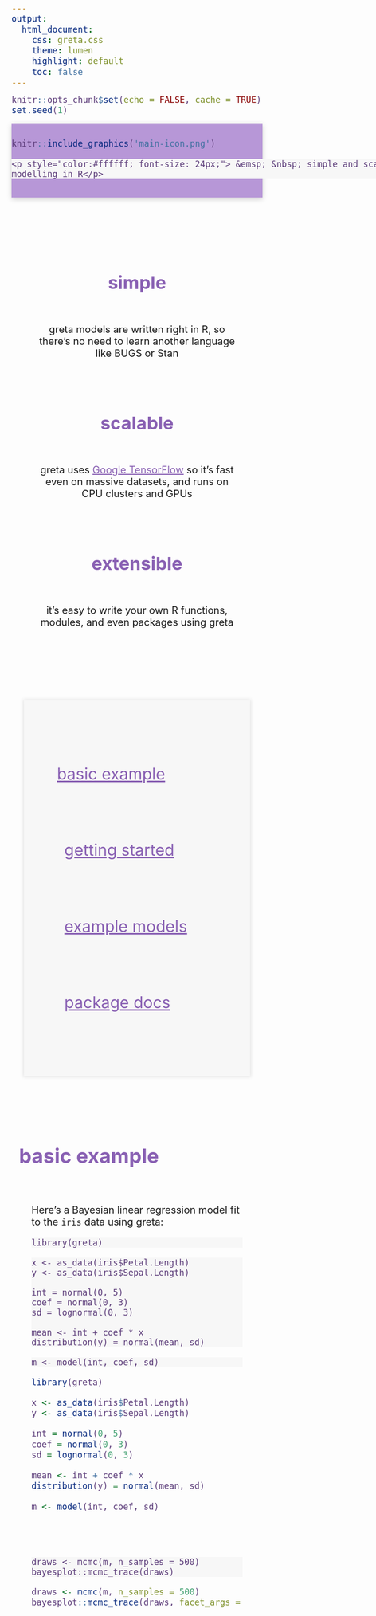 ```yaml
---
output:
  html_document:
    css: greta.css
    theme: lumen
    highlight: default
    toc: false
---
```


<style type="text/css">
body{
  padding-top: 10px;
}
pre, pre:not([class]){
  font-size: 20px;
  color: #5a3a78;
  background-color: #f7f7f7;
  border: none;
}
.container-fluid {
    padding-left: 0;
    padding-right: 0;
}
.main-container {
    max-width: 2732px;
    margin-left: 0;
    margin-right: 0;
}
.bullet{
  color:#8960B3;
  font-size: 36px;
}
.resource,
.resource > p{
  color: #8960B3;
  font-size: 32px;
}
a, a:hover{
  color: #8960B3;
}
.col-md-4,
.col-md-5,
.col-md-6{
  padding-top: 25px;
  padding-bottom: 25px;
  padding-left: 25px;
  padding-right: 25px;
}
#head {
  background: #B797D7 url(greta-header.png) 0 45% / cover no-repeat;
  box-shadow: 0 3px 10px 0 rgba(0,0,0,0.2);
  max-width: 100%;
  margin: 0 auto;
}
#header-content {
  margin: 0 auto;
  width: 1000px;
}
#panel1 {
  background-color: #f7f7f7;
  box-shadow: 0 0 7px 2px rgba(0,0,0,0.1);
  max-width: 90%;
  margin: 0 auto;
}
#bullets {
  padding-left: 5px;
  padding-right: 5px;
  font-size: 20px;
  text-align: center;
  max-width: 90%;
  margin-left: auto;
  margin-right: auto;
}
#example {
  padding-left: 15px;
  padding-right: 15px;
  font-size: 20px;
  max-width: 100%;
  margin-left: auto;
  margin-right: auto;
}
</style>

```r
knitr::opts_chunk$set(echo = FALSE, cache = TRUE)
set.seed(1)
```

<div id="head">
  <p></p>
  <div id="header-content" class="container">
  <br>

```r
knitr::include_graphics('main-icon.png')
```
    <p style="color:#ffffff; font-size: 24px;"> &emsp; &nbsp; simple and scalable statistical modelling in R</p>
    
  <br>
        
</div>

</div>


<div id="bullets">

<br><br>

<div class="container">
<div class="row">

<div class="col-md-4">
  <p class="bullet"><b>simple</b></p>
  <br>
  greta models are written right in R, so there's no need to learn another language like BUGS or Stan
</div>

<div class="col-md-4">
  <p class="bullet"><b>scalable</b></p>
  <br>
  greta uses [Google TensorFlow](https://www.tensorflow.org/) so it's fast even on massive datasets, and runs on CPU clusters and GPUs
</div>

<div class="col-md-4">
  <p class="bullet"><b>extensible</b></p>
  <br>
  it's easy to write your own R functions, modules, and even packages using greta
</div>

</div>
</div>

<br><br>

</div>

<div id="panel1" class="resource">

<div class="container">

<br>

<div class="row">

<div class="col-md-1"></div>

<div class="col-md-5">
  <span class="fa fa-code fa-2x" style="vertical-align:middle;"></span> &emsp; <a href="#example">basic example</a>
</div>

<div class="col-md-1"></div>

<div class="col-md-5">
&thinsp; <span class="fa fa-arrow-circle-right fa-2x" style="vertical-align:middle;"></span>&emsp; [getting started](getting_started.html)
</div>

</div>

<div class="row">

<div class="col-md-1"></div>

<div class="col-md-5">
  &thinsp; <span class="fa fa-file-code-o fa-2x" style="vertical-align:middle;"></span> &emsp; [example models](example_models.html)
</div>

<div class="col-md-1"></div>

<div class="col-md-5">
  &thinsp; <span class="fa fa-book fa-2x" style="vertical-align:middle;"></span> &emsp; [package docs](reference-index.html)
</div>

</div>

<br>

</div>

</div>



<div id="example">

<div class="container">

<br><br>

<h1 style="color: #8960B3;">basic example</h1>

<div class="row">

<div class="col-md-6">

Here's a Bayesian linear regression model fit to the `iris` data using greta:

```
library(greta)
```
```
x <- as_data(iris$Petal.Length)
y <- as_data(iris$Sepal.Length)

int = normal(0, 5)
coef = normal(0, 3)
sd = lognormal(0, 3)

mean <- int + coef * x
distribution(y) = normal(mean, sd)
```
```
m <- model(int, coef, sd)
```
```r
library(greta)

x <- as_data(iris$Petal.Length)
y <- as_data(iris$Sepal.Length)

int = normal(0, 5)
coef = normal(0, 3)
sd = lognormal(0, 3)

mean <- int + coef * x
distribution(y) = normal(mean, sd)

m <- model(int, coef, sd)
```
</div>
<div class="col-md-6">
```
draws <- mcmc(m, n_samples = 500)
bayesplot::mcmc_trace(draws)
```
```r
draws <- mcmc(m, n_samples = 500)
bayesplot::mcmc_trace(draws, facet_args = list(nrow = 3, ncol = 1))
```

</div>
</div>

<br>

</div>
</div>
